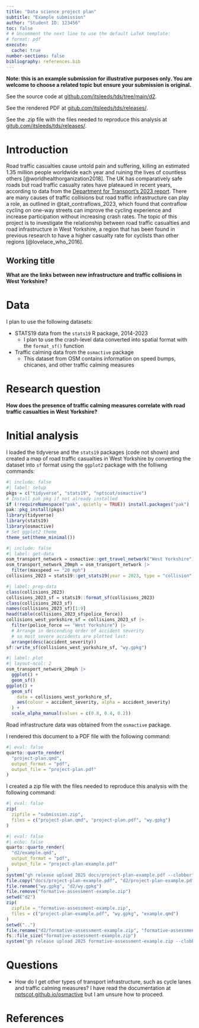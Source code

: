```yaml
---
title: "Data science project plan"
subtitle: "Example submission"
author: "Student ID: 123456"
toc: false
# # Uncomment the next line to use the default LaTeX template:
# format: pdf
execute: 
  cache: true
number-sections: false
bibliography: references.bib
---
```


**Note: this is an example submission for illustrative purposes only. You are welcome to choose a related topic but ensure your submission is original.**

See the source code at [github.com/itsleeds/tds/tree/main/d2](https://github.com/itsleeds/tds/tree/main/d2/example.qmd).

See the rendered PDF at [gitub.com/itsleeds/tds/releases/](https://github.com/itsleeds/tds/releases/download/2025/project-plan-example.pdf).

See the .zip file with the files needed to reproduce this analysis at [gitub.com/itsleeds/tds/releases/](https://github.com/itsleeds/tds/releases/download/2025/formative-assessment-example.zip).

# Introduction

Road traffic casualties cause untold pain and suffering, killing an estimated 1.35 million people worldwide each year and ruining the lives of countless others [@worldhealthorganization2018].
The UK has comparatively safe roads but road traffic casualty rates have plateaued in recent years, according to data from the [Department for Transport's 2023 report](https://www.gov.uk/government/statistics/reported-road-casualties-great-britain-annual-report-2023/reported-road-casualties-great-britain-annual-report-2023).
There are many causes of traffic collisions but road traffic infrastructure can play a role, as outlined in @tait_contraflows_2023, which found that contraflow cycling on one-way streets can improve the cycling experience and increase participation without increasing crash rates.
The topic of this project is to investigate the relationship between road traffic casualties and road infrastructure in West Yorkshire, a region that has been found in previous research to have a higher casualty rate for cyclists than other regions [@lovelace_who_2016].

## Working title

**What are the links between new infrastructure and traffic collisions in West Yorkshire?**

# Data

I plan to use the following datasets:

- STATS19 data from the `stats19` R package, 2014-2023
  - I plan to use the crash-level data converted into spatial format with the `format_sf()` function
- Traffic calming data from the `osmactive` package
  - This dataset from OSM contains information on speed bumps, chicanes, and other traffic calming measures

# Research question

**How does the presence of traffic calming measures correlate with road traffic casualties in West Yorkshire?**

# Initial analysis

I loaded the tidyverse and the `stats19` packages (code not shown) and created a map of road traffic casualties in West Yorkshire by converting the dataset into `sf` format using the `ggplot2` package with the folliwng commands:

```r
#| include: false
#| label: setup
pkgs = c("tidyverse", "stats19", "nptscot/osmactive")
# Install pak pkg if not already installed
if (!requireNamespace("pak", quietly = TRUE)) install.packages("pak")
pak::pkg_install(pkgs)
library(tidyverse)
library(stats19)
library(osmactive)
# Set ggplot2 theme
theme_set(theme_minimal())
```


```r
#| include: false
#| label: get-data
osm_transport_network = osmactive::get_travel_network("West Yorkshire")
osm_transport_network_20mph = osm_transport_network |>
  filter(maxspeed == "20 mph")
collisions_2023 = stats19::get_stats19(year = 2023, type = "collision")
```

```r
#| label: prep-data
class(collisions_2023)
collisions_2023_sf = stats19::format_sf(collisions_2023)
class(collisions_2023_sf)
names(collisions_2023_sf)[1:9]
head(table(collisions_2023_sf$police_force))
collisions_west_yorkshire_sf = collisions_2023_sf |>
  filter(police_force == "West Yorkshire") |>
  # Arrange in descending order of accident severity
  # so most severe accidents are plotted last:
  arrange(desc(accident_severity))
sf::write_sf(collisions_west_yorkshire_sf, "wy.gpkg")
```


```r
#| label: plot
#| layout-ncol: 2
osm_transport_network_20mph |>
  ggplot() +
  geom_sf()
ggplot() +
  geom_sf(
    data = collisions_west_yorkshire_sf,
    aes(colour = accident_severity, alpha = accident_severity)
  ) +
  scale_alpha_manual(values = c(0.8, 0.4, 0.2))
```

Road infrastructure data was obtained from the `osmactive` package.

I rendered this document to a PDF file with the following command:

```r
#| eval: false
quarto::quarto_render(
  "project-plan.qmd",
  output_format = "pdf",
  output_file = "project-plan.pdf"
)
```

I created a zip file with the files needed to reproduce this analysis with the following command:

```r
#| eval: false
zip(
  zipfile = "submission.zip",
  files = c("project-plan.qmd", "project-plan.pdf", "wy.gpkg")
)
```

```r
#| eval: false
#| echo: false
quarto::quarto_render(
  "d2/example.qmd",
  output_format = "pdf",
  output_file = "project-plan-example.pdf"
)
system("gh release upload 2025 docs/project-plan-example.pdf --clobber")
file.copy("docs/project-plan-example.pdf", "d2/project-plan-example.pdf")
file.rename("wy.gpkg", "d2/wy.gpkg")
file.remove("formative-assessment-example.zip")
setwd("d2")
zip(
  zipfile = "formative-assessment-example.zip",
  files = c("project-plan-example.pdf", "wy.gpkg", "example.qmd")
)
setwd("..")
file.rename("d2/formative-assessment-example.zip", "formative-assessment-example.zip")
fs::file_size("formative-assessment-example.zip")
system("gh release upload 2025 formative-assessment-example.zip --clobber")
```

# Questions

- How do I get other types of transport infrastructure, such as cycle lanes and traffic calming measures? I have read the documentation at  [nptscot.github.io/osmactive](https://nptscot.github.io/osmactive/) but I am unsure how to proceed.

# References